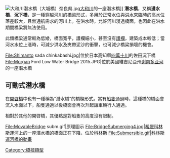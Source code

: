 [[File:大和川潜水橋（大城橋）奈良県.jpg|thumb]][[大和川|大和川]]的一座潛水橋]]
'''潛水橋'''，又稱'''漫水橋'''、'''沉下橋'''，是一種穿越[[河川|河川]]的[[橋梁|橋梁]]形式，多用於正常水位與[[洪水|洪水]]來臨時的高水位落差較大，且無通航需求的河川上。在洪水時，允許河川漫過橋面，也因此在洪水期間橋梁將無法使用。

此類橋梁通常較為低矮，橋面寬平，護欄細小，甚至沒有[[護欄|護欄]]，建築成本較低；當河水水位上漲時，可減少洪水及夾帶泥沙的衝擊，也可減少橋梁損壞的機會。

<gallery widths=200px heights=150px>
File:Shimanto sada chinkabashi.jpg|位於日本高知縣[[四萬十川|四萬十川]]的佐田沉下橋
File:Morgan Ford Low Water Bridge 2015.JPG|位於美國維吉尼亞州[[谢南多亚河|谢南多亚河]]的一座潛水橋
</gallery>

==可動式潛水橋==
在[[開啓橋|開啓橋]]中也有一種稱為“潛水橋”的橋樑形式。當有[[船隻|船隻]]通過時，這種橋的橋面會沉入水面以下，船隻通過以後橋面會再次升起讓車輛行人通過。

相對於其他的開啓橋，其優點是對船隻的高度沒有限制。
<gallery widths=200px heights=150px>
File:MovableBridge subm.gif|原理圖示
File:BridgeSubmerging4.jpg|[[希臘|希臘]][[科林斯運河|科林斯運河]]上的一座潛水橋的橋面正在下降，位於[[科林斯|科林斯]]
File:Submersible.gif|科林斯運河橋的動畫
</gallery>

[[Category:橋樑類型|Category:橋樑類型]]